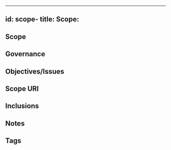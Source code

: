 
---
id: scope-<NewScope>
title: Scope: <NewScope>
---
<!--A %%scope%% is something within which %%concepts:concept%% can be associated with %%terms:term%%, thereby creating a vocabulary that can be used to meaningfully express ideas, arguments, etc.-->

## Scope
<!-- *REQUIRED* Short text (label, abbreviation) that can be used to refer to the scope. Scope identifiers/labels should be useable as prefix for terms, thus providing a mechanism to refer to terms defined in other scopes, and therefore should consist of lower-case characters [a-z0-9], preferably without `-` or `_` characters. For eSSIF-Lab, we use `essifLab`.-->

## Governance
<!--This section identifies the %%organizational body:Jurisdiction%% that governs the %%scope%%. Optionally, a reference to the governance framework/procedures may be made.-->

## Objectives/Issues
<!--State the purpose for having the scope in terms of objectives that are aimed for and/or issues that are to be addressed.-->

## Scope URI
<!--Optionally specify the URI by which this scope may be identified-->

## Inclusions
<!--This %%scope%% may include other scopes, which means that everything in that other scope is also considered part of this %%scope%%. In case of collisions, this %%scope%% MUST provide a means to resolve such conflicts without modifying anything in included scopes. For eSSIF-Lab, we include `essifLabTerminology`-->

## Notes
<!--Anything els that's worth mentioning.-->

## Tags
<!--Add hash tags here that allow us to group concepts in useful ways.-->

<!--
---
## Footnotes

[//]: # This (optional) section contains any footnotes that may have been specified in the text above.

[^1]: the text for footnote [^1] goes here.

-->
